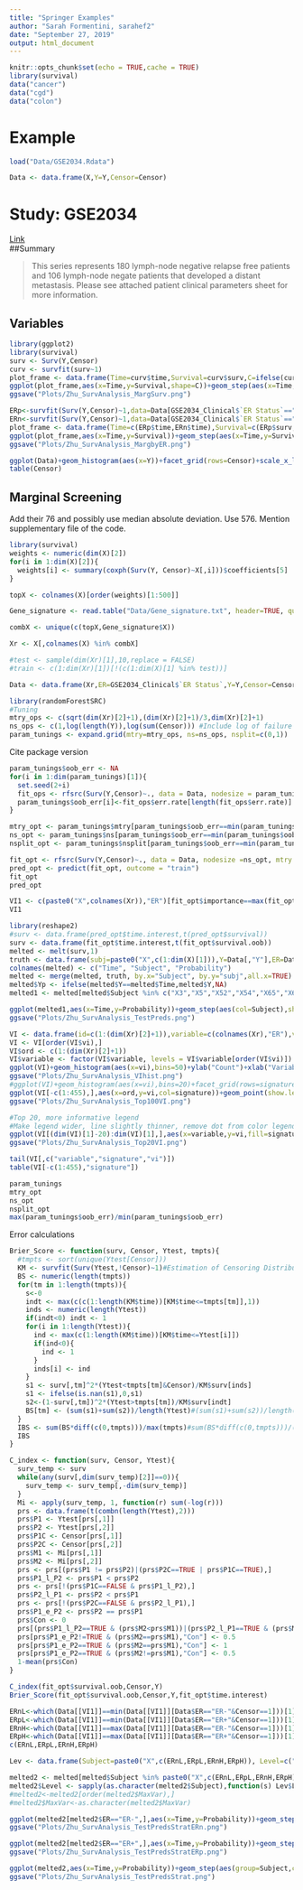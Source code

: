 ```yaml
---
title: "Springer Examples"
author: "Sarah Formentini, sarahef2"
date: "September 27, 2019"
output: html_document
---
```


```r
knitr::opts_chunk$set(echo = TRUE,cache = TRUE)
library(survival)
data("cancer")
data("cgd")
data("colon")
```

# Example  
```r
load("Data/GSE2034.Rdata")

Data <- data.frame(X,Y=Y,Censor=Censor)
```

# Study: GSE2034  
[Link](https://www.ncbi.nlm.nih.gov/geo/query/acc.cgi?acc=gse2034)  
##Summary  

>This series represents 180 lymph-node negative relapse free patients and 106 lymph-node negate patients that developed a distant metastasis.
Please see attached patient clinical parameters sheet for more information.
  
## Variables  
  
```r
library(ggplot2)
library(survival)
surv <- Surv(Y,Censor)
curv <- survfit(surv~1)
plot_frame <- data.frame(Time=curv$time,Survival=curv$surv,C=ifelse(curv$n.censor>0,"Censored",NA))
ggplot(plot_frame,aes(x=Time,y=Survival,shape=C))+geom_step(aes(x=Time,y=Survival),col="darkorange",size=1)+ylim(0,1)+geom_point(col="deepskyblue",size=1.5,na.rm = TRUE,show.legend = TRUE)+xlab("log(months)")+ylab("Probability of Survival")+scale_x_log10()#+ggtitle("Marginal Survival") + guides(shape = guide_legend(title = "", title.position = "left")) + scale_shape_discrete(na.translate=FALSE)
ggsave("Plots/Zhu_SurvAnalysis_MargSurv.png")

ERp<-survfit(Surv(Y,Censor)~1,data=Data[GSE2034_Clinical$`ER Status`=="ER+",])
ERn<-survfit(Surv(Y,Censor)~1,data=Data[GSE2034_Clinical$`ER Status`=="ER-",])
plot_frame <- data.frame(Time=c(ERp$time,ERn$time),Survival=c(ERp$surv,ERn$surv),C=c(ifelse(ERp$n.censor>0,"Censored",NA),ifelse(ERn$n.censor>0,"Censored",NA)),ER=c(rep("ER+",length(ERp$time)),rep("ER-",length(ERn$time))))
ggplot(plot_frame,aes(x=Time,y=Survival))+geom_step(aes(x=Time,y=Survival,col=ER),size=1,show.legend = TRUE) + scale_shape_manual(na.translate=FALSE,values="+")+geom_point(aes(shape=C,col=ER),size=5,na.rm = TRUE,show.legend = TRUE, position = "jitter")+scale_color_manual(values=c("darkorange","deepskyblue"))+xlab("log(months)")+ylab("Probability of Survival")+ guides(col = guide_legend(title = ""), shape=guide_legend(title = ""))+ylim(0.5,1)+scale_x_log10() #+ guides(col = guide_legend(title = ""),shape = guide_legend(title = ""))+ggtitle("Marginal Survival by ER Status")
ggsave("Plots/Zhu_SurvAnalysis_MargbyER.png")
```
```r
ggplot(Data)+geom_histogram(aes(x=Y))+facet_grid(rows=Censor)+scale_x_log10()
table(Censor)
```

## Marginal Screening  
Add their 76 and possibly use median absolute deviation.  Use 576. Mention supplementary file of the code.  
```r
library(survival)
weights <- numeric(dim(X)[2])
for(i in 1:dim(X)[2]){
  weights[i] <- summary(coxph(Surv(Y, Censor)~X[,i]))$coefficients[5]
}

topX <- colnames(X)[order(weights)[1:500]]

Gene_signature <- read.table("Data/Gene_signature.txt", header=TRUE, quote="\"", stringsAsFactors=FALSE)

combX <- unique(c(topX,Gene_signature$X))

Xr <- X[,colnames(X) %in% combX]

#test <- sample(dim(Xr)[1],10,replace = FALSE)
#train <- c(1:dim(Xr)[1])[!(c(1:dim(X)[1] %in% test))]

Data <- data.frame(Xr,ER=GSE2034_Clinical$`ER Status`,Y=Y,Censor=Censor)
```

```r
library(randomForestSRC)
#Tuning
mtry_ops <- c(sqrt(dim(Xr)[2]+1),(dim(Xr)[2]+1)/3,dim(Xr)[2]+1)
ns_ops <- c(1,log(length(Y)),log(sum(Censor))) #Include log of failure
param_tunings <- expand.grid(mtry=mtry_ops, ns=ns_ops, nsplit=c(0,1))
```

Cite package version
```r
param_tunings$oob_err <- NA
for(i in 1:dim(param_tunings)[1]){
  set.seed(2+i)
  fit_ops <- rfsrc(Surv(Y,Censor)~., data = Data, nodesize = param_tunings$ns[i], mtry = param_tunings$mtry[i], nsplit = param_tunings$nsplit[i], ntree = 1000, importance = FALSE, samptype = "swr", sampsize = dim(Data)[1])
  param_tunings$oob_err[i]<-fit_ops$err.rate[length(fit_ops$err.rate)]
}

mtry_opt <- param_tunings$mtry[param_tunings$oob_err==min(param_tunings$oob_err)]
ns_opt <- param_tunings$ns[param_tunings$oob_err==min(param_tunings$oob_err)]
nsplit_opt <- param_tunings$nsplit[param_tunings$oob_err==min(param_tunings$oob_err)]
```

```r
fit_opt <- rfsrc(Surv(Y,Censor)~., data = Data, nodesize =ns_opt, mtry = mtry_opt, nsplit = nsplit_opt, ntree = 1000, importance = TRUE, samptype = "swr", sampsize = dim(Data)[1])
pred_opt <- predict(fit_opt, outcome = "train")
fit_opt
pred_opt
```

```r
VI1 <- c(paste0("X",colnames(Xr)),"ER")[fit_opt$importance==max(fit_opt$importance)][1]
VI1

library(reshape2)
#surv <- data.frame(pred_opt$time.interest,t(pred_opt$survival))
surv <- data.frame(fit_opt$time.interest,t(fit_opt$survival.oob))
melted <- melt(surv,1)
truth <- data.frame(subj=paste0("X",c(1:dim(X)[1])),Y=Data[,"Y"],ER=Data[,"ER"],MaxVar=Data[,VI1])
colnames(melted) <- c("Time", "Subject", "Probability")
melted <- merge(melted, truth, by.x="Subject", by.y="subj",all.x=TRUE)
melted$Yp <- ifelse(melted$Y==melted$Time,melted$Y,NA)
melted1 <- melted[melted$Subject %in% c("X3","X5","X52","X54","X65","X66","X68","X70","X286"),]

ggplot(melted1,aes(x=Time,y=Probability))+geom_step(aes(col=Subject),show.legend = TRUE)+geom_point(aes(x=Yp,y=Probability,col=Subject),na.rm = TRUE,show.legend = TRUE)+ylab("Probability of Survival")+xlab("log(months)")+scale_x_log10()
ggsave("Plots/Zhu_SurvAnalysis_TestPreds.png")
```

```r
VI <- data.frame(id=c(1:(dim(Xr)[2]+1)),variable=c(colnames(Xr),"ER"),vi=fit_opt$importance,signature=c(colnames(Xr),"ER")%in%Gene_signature$X)
VI <- VI[order(VI$vi),]
VI$ord <- c(1:(dim(Xr)[2]+1))
VI$variable <- factor(VI$variable, levels = VI$variable[order(VI$vi)])
ggplot(VI)+geom_histogram(aes(x=vi),bins=50)+ylab("Count")+xlab("Variable Importance")#+ggtitle("Variable Importance")
ggsave("Plots/Zhu_SurvAnalysis_VIhist.png")
#ggplot(VI)+geom_histogram(aes(x=vi),bins=20)+facet_grid(rows=signature)+ggtitle("Variable Importance")
ggplot(VI[-c(1:455),],aes(x=ord,y=vi,col=signature))+geom_point(show.legend = TRUE)+scale_color_manual(values=c("darkorange","deepskyblue"))+geom_jitter(show.legend = TRUE)+ylab("Variable Importance")+xlab("Top 100 Variables in Order") + guides(col = guide_legend(title = "Included in 76 Gene Signature"))#+ggtitle("Top 100 Variables")
ggsave("Plots/Zhu_SurvAnalysis_Top100VI.png")

#Top 20, more informative legend
#Make legend wider, line slightly thinner, remove dot from color legend
ggplot(VI[(dim(VI)[1]-20):dim(VI)[1],],aes(x=variable,y=vi,fill=signature))+geom_col(width = 0.5,show.legend = TRUE)+scale_fill_manual(values=c("darkorange","deepskyblue"))+ylab("Variable Importance")+xlab("Top 20 Variables by Variable Importance")+coord_flip() + guides(fill = guide_legend(title = "Included in Wang et. all 76 Gene Signature"))
ggsave("Plots/Zhu_SurvAnalysis_Top20VI.png")
```

```r
tail(VI[,c("variable","signature","vi")])
table(VI[-c(1:455),"signature"])
```

```r
param_tunings
mtry_opt
ns_opt
nsplit_opt
max(param_tunings$oob_err)/min(param_tunings$oob_err)
```

Error calculations
```r
Brier_Score <- function(surv, Censor, Ytest, tmpts){
  #tmpts <- sort(unique(Ytest[Censor]))
  KM <- survfit(Surv(Ytest,!Censor)~1)#Estimation of Censoring Distribution
  BS <- numeric(length(tmpts))
  for(tm in 1:length(tmpts)){
    s<-0
    indt <- max(c(c(1:length(KM$time))[KM$time<=tmpts[tm]],1))
    inds <- numeric(length(Ytest))
    if(indt<0) indt <- 1
    for(i in 1:length(Ytest)){
      ind <- max(c(1:length(KM$time))[KM$time<=Ytest[i]])
      if(ind<0){
        ind <- 1
      }
      inds[i] <- ind
    }
    s1 <- surv[,tm]^2*(Ytest<tmpts[tm]&Censor)/KM$surv[inds]
    s1 <- ifelse(is.nan(s1),0,s1)
    s2<-(1-surv[,tm])^2*(Ytest>tmpts[tm])/KM$surv[indt]
    BS[tm] <- (sum(s1)+sum(s2))/length(Ytest)#(sum(s1)+sum(s2))/length(tmpts)
  }
  IBS <- sum(BS*diff(c(0,tmpts)))/max(tmpts)#sum(BS*diff(c(0,tmpts)))/(max(tmpts)-min(tmpts))
  IBS
}

C_index <- function(surv, Censor, Ytest){
  surv_temp <- surv
  while(any(surv[,dim(surv_temp)[2]]==0)){
    surv_temp <- surv_temp[,-dim(surv_temp)]
  }
  Mi <- apply(surv_temp, 1, function(r) sum(-log(r)))
  prs <- data.frame(t(combn(length(Ytest),2)))
  prs$P1 <- Ytest[prs[,1]]
  prs$P2 <- Ytest[prs[,2]]
  prs$P1C <- Censor[prs[,1]]
  prs$P2C <- Censor[prs[,2]]
  prs$M1 <- Mi[prs[,1]]
  prs$M2 <- Mi[prs[,2]]
  prs <- prs[(prs$P1 != prs$P2)|(prs$P2C==TRUE | prs$P1C==TRUE),]
  prs$P1_l_P2 <- prs$P1 < prs$P2
  prs <- prs[!(prs$P1C==FALSE & prs$P1_l_P2),]
  prs$P2_l_P1 <- prs$P2 < prs$P1
  prs <- prs[!(prs$P2C==FALSE & prs$P2_l_P1),]
  prs$P1_e_P2 <- prs$P2 == prs$P1
  prs$Con <- 0
  prs[(prs$P1_l_P2==TRUE & (prs$M2<prs$M1))|(prs$P2_l_P1==TRUE & (prs$M2>prs$M1)),"Con"] <- 1
  prs[prs$P1_e_P2!=TRUE & (prs$M2==prs$M1),"Con"] <- 0.5
  prs[prs$P1_e_P2==TRUE & (prs$M2==prs$M1),"Con"] <- 1
  prs[prs$P1_e_P2==TRUE & (prs$M2!=prs$M1),"Con"] <- 0.5
  1-mean(prs$Con)
}

C_index(fit_opt$survival.oob,Censor,Y)
Brier_Score(fit_opt$survival.oob,Censor,Y,fit_opt$time.interest)
```

```r
ERnL<-which(Data[[VI1]]==min(Data[[VI1]][Data$ER=="ER-"&Censor==1]))[1]
ERpL<-which(Data[[VI1]]==min(Data[[VI1]][Data$ER=="ER+"&Censor==1]))[1]
ERnH<-which(Data[[VI1]]==max(Data[[VI1]][Data$ER=="ER-"&Censor==1]))[1]
ERpH<-which(Data[[VI1]]==max(Data[[VI1]][Data$ER=="ER+"&Censor==1]))[1]
c(ERnL,ERpL,ERnH,ERpH)

Lev <- data.frame(Subject=paste0("X",c(ERnL,ERpL,ERnH,ERpH)), Level=c("ER-/Low","ER+/Low","ER-/High","ER+/High"))

melted2 <- melted[melted$Subject %in% paste0("X",c(ERnL,ERpL,ERnH,ERpH)),]
melted2$Level <- sapply(as.character(melted2$Subject),function(s) Lev$Level[Lev$Subject==s])
#melted2<-melted2[order(melted2$MaxVar),]
#melted2$MaxVar<-as.character(melted2$MaxVar)

ggplot(melted2[melted2$ER=="ER-",],aes(x=Time,y=Probability))+geom_step(aes(group=Subject,col=Level),show.legend = TRUE)+geom_point(aes(x=Yp,y=Probability,col=Level),na.rm = TRUE,show.legend = TRUE)+ylab("Probability of Survival")+xlab("log(months)")+scale_x_log10()+scale_color_manual(values=c("darkorange","deepskyblue"))
ggsave("Plots/Zhu_SurvAnalysis_TestPredsStratERn.png")

ggplot(melted2[melted2$ER=="ER+",],aes(x=Time,y=Probability))+geom_step(aes(group=Subject,col=Level),show.legend = TRUE)+geom_point(aes(x=Yp,y=Probability,col=Level),na.rm = TRUE,show.legend = TRUE)+ylab("Probability of Survival")+xlab("log(months)")+scale_x_log10()+scale_color_manual(values=c("darkorange","deepskyblue"))
ggsave("Plots/Zhu_SurvAnalysis_TestPredsStratERp.png")

ggplot(melted2,aes(x=Time,y=Probability))+geom_step(aes(group=Subject,col=Level),show.legend = TRUE,size=1.5)+geom_point(aes(x=Yp,y=Probability,col=Level),na.rm = TRUE,show.legend = TRUE)+ylab("Probability of Survival")+xlab("log(months)")+scale_x_log10() + guides(col = guide_legend(title = "ER Status/ 219478_at Level"))#+scale_color_manual(values=c("darkorange","deepskyblue"))
ggsave("Plots/Zhu_SurvAnalysis_TestPredsStrat.png")
```